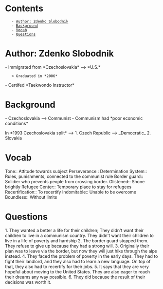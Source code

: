 = Contents =
    - [[#Author: Zdenko Slobodnik|Author: Zdenko Slobodnik]]
    - [[#Background|Background]]
    - [[#Vocab|Vocab]]
    - [[#Questions|Questions]]

= Author: Zdenko Slobodnik =
- Immigrated from *Czechoslovakia* --> *U.S.*

    > Graduated in *2006*

- Certifed *Taekwondo Instructor*

= Background =
- Czechoslovakia --> Communist
- Communism had *poor economic conditions*

In *1993 Czechoslovakia split* -->
1. Czech Republic --> _Democratic_
2. Slovakia

= Vocab =
Tone:: Attitude towards subject
Perseverance:: Determination
System:: Rules, punishments, connected to the communist rule
Border guard:: Solidier who prevents people from crossing border.
Glistened:: Shone brightly
Refugee Center:: Temporary place to stay for refugees
Recertification:: To recertify
Indomitable:: Unable to be overcome
Boundless:: Without limits

= Questions =
1. They wanted a better a life for their children; They didn't want their children to live in a communism country. They didn't want their children to live in a life of poverty and hardship
2. The border guard stopped them. They refuse to give up because they had a strong will.
3. Originally their plan was to leave via the border, but now they will just hike through the alps instead.
4. They faced the problem of poverty in the early days. They had to fight their landlord, and they also had to learn a new language. On top of that, they also had to recertify for their jobs.
5. It says that they are very hopeful about moving to the United States. They are also eager to reach their dreams any way possible.
6. They did because the result of their decisions was worth it.
